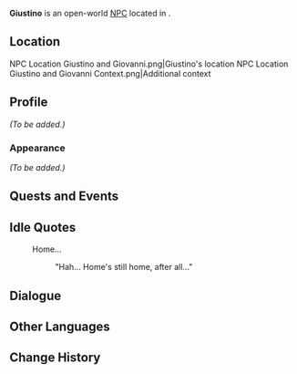 {{Meta
<!-- Remove this template after adding the missing info -->
|missing_NPC_profile  = yes
}}
{{Character Infobox
|type             = Open-World NPC
|image            = NPC Giustino.png
|realname         = Giustino Pasquale
|deceased         = <!-- Past (for deceased prior to events of the game) or free response -->
|region           = Fontaine
|region2          = Sumeru
|location         = Fontaine
|affiliation      = Pasquale's Instruments
|title            = 
|ancestry         = Pasquale Family
|father           = 
|mother           = 
|spouse           = 
|sibling          = Giovanni
|siblingNote      = Younger brother
|child            = 
|relative         = Moce
|relativeNote     = Nephew
|relative2        = Anaka
|relativeNote2    = Niece
|voiceEN          = 
|voiceCN          = 
|voiceJP          = 
|voiceKR          = 
|dialoguereward   = 
}}
'''Giustino''' is an open-world [[NPC]] located in {{Location|Petrichor}}.
<!-- Following a certain dialogue branch for the first time gives the player AMOUNT_AS_WORD [[Item]]. -->

==Location==
<gallery>
NPC Location Giustino and Giovanni.png|Giustino's location
NPC Location Giustino and Giovanni Context.png|Additional context
</gallery>

==Profile==
''(To be added.)''

===Appearance===
''(To be added.)''

==Quests and Events==
{{Quests and Events}}

==Idle Quotes==
{{Dialogue Start}}
: {{DIcon|Idle}} Home...
:: {{A|VO Giustino 01.ogg}} "Hah... Home's still home, after all..."
{{Dialogue End}}

==Dialogue==
{{Transclude|Giovanni|Dialogue Set #3}}
<!--
==Event Dialogue==
===Event Name===
{{Dialogue Start}}
:'''Giustino:'''
{{Dialogue End}}
-->

==Other Languages==
{{Other Languages
|default_hidden=1
|en       = Giustino
|zhs      = 朱斯蒂诺
|zhs_rm   = Zhūsīdìnuò
|zht      = 朱斯蒂諾
|zht_rm   = Zhūsīdìnuò
|ja       = ジュスティーノ
|ja_rm    = Jusutiino
|ko       = 주스티노
|ko_rm    = 
|es       = Giustino
|fr       = Giustino
|ru       = Джустино
|th       = Giustino
|vi       = Giustino
|de       = Giustino
|id       = Giustino
|pt       = Giustino
|tr       = Giustino
|it       = Giustino
}}

==Change History==
{{Change History|4.6}}
<!--
==References==
{{Reflist}}
-->
